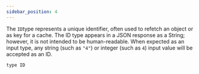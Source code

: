 ```yaml
---
sidebar_position: 4
---
```


The `ID`type represents a unique identifier, often used to refetch an object or
as key for a cache. The ID type appears in a JSON response as a String; however,
it is not intended to be human-readable. When expected as an input type, any
string (such as `"4"`) or integer (such as `4`) input value will be accepted as
an ID.

```javascript
type ID
```
